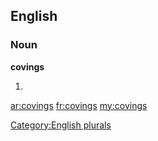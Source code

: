 ==English==

===Noun===
'''covings'''

# {{plural of|[[coving]]}}

[[Category:English plurals]]

[[ar:covings]]
[[fr:covings]]
[[my:covings]]